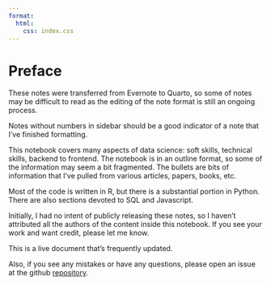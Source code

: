 ```yaml
---
format:
  html: 
    css: index.css
---
```


# Preface {.unnumbered}

These notes were transferred from Evernote to Quarto, so some of notes may be difficult to read as the editing of the note format is still an ongoing process.

Notes without numbers in sidebar should be a good indicator of a note that I've finished formatting.

This notebook covers many aspects of data science: soft skills, technical skills, backend to frontend. The notebook is in an outline format, so some of the information may seem a bit fragmented. The bullets are bits of information that I've pulled from various articles, papers, books, etc.

Most of the code is written in R, but there is a substantial portion in Python. There are also sections devoted to SQL and Javascript.

Initially, I had no intent of publicly releasing these notes, so I haven't attributed all the authors of the content inside this notebook. If you see your work and want credit, please let me know.

This is a live document that's frequently updated.

Also, if you see any mistakes or have any questions, please open an issue at the github [repository](https://github.com/ercbk/Data-Science-Notebook).

